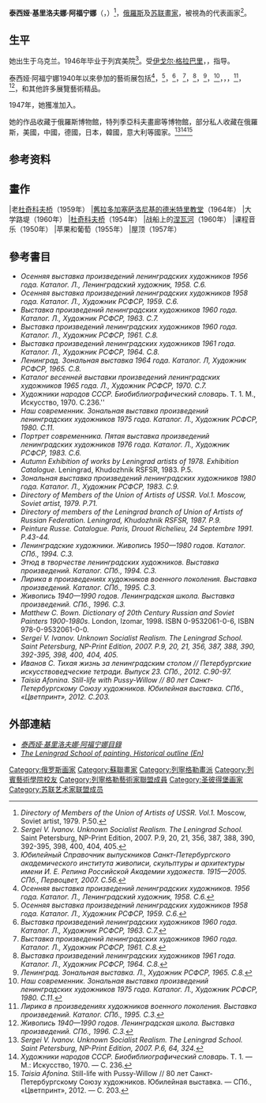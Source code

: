 {{Expand English|Taisia Afonina}}
{{noteTA
|1=zh-hans:娅; zh-hant:亞;
}}
{{Infobox Artist
| name          = 泰西娅·阿福宁娜
| image         = Afonina-Taisia-Kirillovna-2bw.jpg
| imagesize     = 200px
| caption       = 
| birthname     = 
| birthdate     = {{Birth date|1913|5|13|mf=y}}
| location      = [[尼古拉耶夫_(烏克蘭)|尼古拉耶夫]]，[[俄罗斯帝国|俄罗斯帝国]] 
| deathdate     = {{death date and age|1994|4|19|1913|5|13|mf=y}}
| deathplace    = [[聖彼得堡|聖彼得堡]]
| field         = [[绘画|绘画]]
| nationality   = [[俄羅斯|俄羅斯]]
| training      = [[帝國藝術學院|列宾美院]]
| movement      = [[現實主義|現實主義]]，[[社会主义的现实主义|社會主義寫實主義]]
| works         = 
| patrons       = 
| awards        = 
}}
'''泰西娅·基里洛夫娜·阿福宁娜'''（{{lang-ru|Таисия Кирилловна Афонина}}，{{bd|1913年|5月13日|1994年|4月19日}}）<ref>''Directory of Members of the Union of Artists of USSR. Vol.1.'' Moscow, Soviet artist, 1979. P.50.</ref>，[[俄羅斯|俄羅斯]]及[[苏联|苏联]][[畫家|畫家]]，被視為{{link-en|列宁格勒画派|Leningrad School of Painting}}的代表画家<ref>''Sergei V. Ivanov. Unknown Socialist Realism. The Leningrad School.'' Saint Petersburg, NP-Print Edition, 2007. P.9, 20, 21, 356, 387, 388, 390, 392-395, 398, 400, 404, 405.</ref>。

==生平==
她出生于乌克兰。1946年毕业于列宾美院<ref>''Юбилейный Справочник выпускников Санкт-Петербургского академического института живописи, скульптуры и архитектуры имени И. Е. Репина Российской Академии художеств. 1915—2005. СПб., Первоцвет, 2007. С.56.''</ref>。受[[伊戈尔·埃马努伊洛维奇·格拉巴里|伊戈尔·格拉巴里]]，{{link-en|维克托·米哈伊洛维奇·奥列什尼科夫|Victor Oreshnikov|维克托·奥列什尼科夫}}，{{link-en|米哈伊尔·达维多维奇·伯恩斯坦|Mikhail Bernshtein|米哈伊尔·伯恩斯坦}}指导。

泰西娅·阿福宁娜1940年以來參加的藝術展包括{{link-en|傳統的秋季展會列寧格勒藝術家 (1956)|Autumn exhibition (Leningrad, 1956)}}<ref>''Осенняя выставка произведений ленинградских художников. 1956 года. Каталог. Л., Ленинградский художник, 1958. С.6.''</ref>，{{link-en|傳統的秋季展會列寧格勒藝術家 (1958)|Autumn exhibition (Leningrad, 1958)}}<ref>''Осенняя выставка произведений ленинградских художников 1958 года. Каталог. Л., Художник РСФСР, 1959. С.6.''</ref>，{{link-en|作品被的列宁格勒艺术家们展（1960）|Annual Exhibition of Leningrad artists (1960)}}<ref>''Выставка произведений ленинградских художников 1960 года. Каталог. Л., Художник РСФСР, 1963. С.7.''</ref>，{{link-en|作品列寧格勒藝術家展（1960）|Exhibition of Leningrad artists (Russian Museum, 1960)}}<ref>''Выставка произведений ленинградских художников 1960 года. Каталог. Л., Художник РСФСР, 1961. С.8.''</ref>，{{link-en|作品列寧格勒藝術家展（1961）|Exhibition of Leningrad artists (1961)}}<ref>''Выставка произведений ленинградских художников 1961 года. Каталог. Л., Художник РСФСР, 1964. С.8.''</ref>，{{link-en|藝術展《列寧格勒》1964年|"Leningrad" zonal art exhibition (1964)}}<ref>''Ленинград. Зональная выставка. Л., Художник РСФСР, 1965. С.8.''</ref>，{{link-en|區域展《當代》（1975）|"Our Contemporary" regional art exhibition (Leningrad, 1975)}}<ref>''Наш современник. Зональная выставка произведений ленинградских художников 1975 года. Каталог. Л., Художник РСФСР, 1980. C.11.''</ref>，{{link-en|列寧格勒藝術家。繪畫。1950-1990年 (1994)|Leningrad painting of 1950-1980s (Saint Petersburg, 1994)}}，{{link-en|列練習曲。1940至1980年。列寧格勒學校 (1994)|Etude in Leningrad painting of 1940-1980s (Saint Petersburg, 1994)}}，{{link-en|抒情。繪畫。列寧格勒學校（1995）|Lyrical motifs in postwar Leningrad painting (Saint Petersburg, 1995)}}<ref>''Лирика в произведениях художников военного поколения. Выставка произведений. Каталог. СПб., 1995. С.3.''</ref>，{{link-en|繪畫1940-1990期間。列寧格勒學校（1996）|Painting of 1940-1990s. The Leningrad School (Saint Petersburg, 1996)}}<ref>''Живопись 1940—1990 годов. Ленинградская школа. Выставка произведений. СПб., 1996. С.3.''</ref>，和其他許多展覽藝術精品。

1947年，她獲准加入{{link-en|聖彼得堡藝術家聯盟|Saint Petersburg Union of Artists|俄羅斯聯邦藝術家聯盟列寧格勒分會}}。

她的作品收藏于俄羅斯博物館，特列季亞科夫畫廊等博物館，部分私人收藏在俄羅斯，美國，中國，德國，日本，韓國，意大利等國家。<ref>''Sergei V. Ivanov. Unknown Socialist Realism. The Leningrad School. Saint Petersburg, NP-Print Edition, 2007. P.6, 64, 324.''</ref><ref>''Художники народов СССР. Биобиблиографический словарь''. Т. 1. — М.: Искусство, 1970. — С. 236.</ref><ref>''Taisia Afonina.'' Still-life with Pussy-Willow // 80 лет Санкт-Петербургскому Союзу художников. Юбилейная выставка. — СПб., «Цветпринт», 2012. — С. 203.</ref>

==参考资料==
{{Reflist|2}}

==畫作==
<gallery widths=180 heights=200>
|老[[杜奇科夫桥|杜奇科夫桥]]（1959年）
|[[舊拉多加|舊拉多加]][[塞萨洛尼基的德米特里教堂|塞萨洛尼基的德米特里教堂]]（1964年）
|大学路堤（1960年）
|[[杜奇科夫桥|杜奇科夫桥]]（1954年）
|战船上的[[涅瓦河|涅瓦河]]（1960年）
|课程音乐（1950年）
|苹果和葡萄（1955年）
|屋顶（1957年）
</gallery>

==參考書目==
* ''Осенняя выставка произведений ленинградских художников 1956 года. Каталог. Л., Ленинградский художник, 1958. С.6.''
* ''Осенняя выставка произведений ленинградских художников 1958 года. Каталог. Л., Художник РСФСР, 1959. С.6.''
* ''Выставка произведений ленинградских художников 1960 года. Каталог. Л., Художник РСФСР, 1963. С.7.''
* ''Выставка произведений ленинградских художников 1960 года. Каталог. Л., Художник РСФСР, 1961. С.8.''
* ''Выставка произведений ленинградских художников 1961 года. Каталог. Л., Художник РСФСР, 1964. С.8.''
* ''Ленинград. Зональная выставка 1964 года. Каталог. Л, Художник РСФСР, 1965. C.8.''
* ''Каталог весенней выставки произведений ленинградских художников 1965 года. Л., Художник РСФСР, 1970. С.7.''
* ''Художники народов СССР. Биобиблиографический словарь''. Т. 1. М., Искусство, 1970. С.236.''
* ''Наш современник. Зональная выставка произведений ленинградских художников 1975 года. Каталог. Л., Художник РСФСР, 1980. C.11.''
* ''Портрет современника. Пятая выставка произведений ленинградских художников 1976 года. Каталог. Л., Художник РСФСР, 1983. С.6.''
* ''Autumn Exhibition of works by Leningrad artists of 1978. Exhibition Catalogue.'' Leningrad, Khudozhnik RSFSR, 1983. P.5.
* ''Зональная выставка произведений ленинградских художников 1980 года. Каталог. Л., Художник РСФСР, 1983. C.9.''
* ''Directory of Members of the Union of Artists of USSR. Vol.1. Moscow, Soviet artist, 1979. P.71.''
* ''Directory of members of the Leningrad branch of Union of Artists of Russian Federation. Leningrad, Khudozhnik RSFSR, 1987. P.9.''
* ''Peinture Russe. Catalogue. Paris, Drouot Richelieu, 24 Septembre 1991.  P.43-44.''
* ''Ленинградские художники. Живопись 1950—1980 годов. Каталог. СПб., 1994. С.3.''
* ''Этюд в творчестве ленинградских художников. Выставка произведений. Каталог. СПб., 1994. С.3.''
* ''Лирика в произведениях художников военного поколения. Выставка произведений. Каталог. СПб., 1995. С.3.''
* ''Живопись 1940—1990 годов. Ленинградская школа. Выставка произведений. СПб., 1996. С.3.''
* ''Matthew C. Bown. Dictionary of 20th Century Russian and Soviet Painters 1900-1980s''. London, Izomar, 1998. ISBN 0-9532061-0-6, ISBN 978-0-9532061-0-0.
* ''Sergei V. Ivanov. Unknown Socialist Realism. The Leningrad School. Saint Petersburg, NP-Print Edition, 2007. Р.9, 20, 21, 356, 387, 388, 390, 392-395, 398, 400, 404, 405.''
* ''Иванов С. Тихая жизнь за ленинградским столом // Петербургские искусствоведческие тетради. Выпуск 23. СПб., 2012. С.90-97.''
* ''Taisia Afonina. Still-life with Pussy-Willow // 80 лет Санкт-Петербургскому Союзу художников. Юбилейная выставка. СПб., «Цветпринт», 2012. С.203.''

==外部連結==
{{Commons|Taisia Afonina}}

* [http://www.leningradartist.com/search_r/a.htm#10 ''泰西娅·基里洛夫娜·阿福宁娜目錄''] {{Wayback|url=http://www.leningradartist.com/search_r/a.htm#10 |date=20140714211746 }}
* [http://www.leningradartist.com/outline.htm ''The Leningrad School of painting. Historical outline (En)''] {{Wayback|url=http://www.leningradartist.com/outline.htm |date=20150212083902 }}

{{列寧格勒藝術家聯盟成員}}

{{DEFAULTSORT:Афонина, Таисия Кирилловна}}
[[Category:俄罗斯画家|Category:俄罗斯画家]]
[[Category:蘇聯畫家|Category:蘇聯畫家]]
[[Category:列寧格勒畫派|Category:列寧格勒畫派]]
[[Category:列賓藝術學院校友|Category:列賓藝術學院校友]]
[[Category:列寧格勒藝術家聯盟成員|Category:列寧格勒藝術家聯盟成員]]
[[Category:圣彼得堡画家|Category:圣彼得堡画家]]
[[Category:苏联艺术家联盟成员|Category:苏联艺术家联盟成员]]